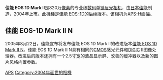 {{noteTA
|1=zh-hans:数码单镜反光相机;zh-hk:數碼單鏡反光相機;zh-tw:數位單眼相機;
|d1=台灣→數位單眼相機;香港→數碼單鏡反光相機;大陆→数码单镜反光相机；
}}
{{Infobox_Digicam |
  model      = [[Canon_EOS|Canon EOS]] 1D Mark II |
  image      = [[Image:Canon_1D_II_img_0496.jpg|300px]]|
  kind       = [[数码单镜反光相机|数码单镜反光相机]] |
  sensor     = [[CMOS|CMOS]]|
  res        = 3,504 × 2,336（8百万）|
  lens       = 可更换（[[佳能EF接环镜头列表|佳能EF接环镜头]]）|
  viewfinder = 光学取景器|
  storage    = [[CompactFlash|CompactFlash]]（Type I或Type II）或[[Secure_Digital|Secure Digital]] /  高速 CF:8GB SD:2GB |
  madeIn = {{JPN}}|
}}
'''佳能 EOS 1D Mark II'''是820万[[像素|像素]]的专业级[[数码单镜反光相机|数码单镜反光相机]]，由[[日本|日本]][[佳能|佳能]]制造，2004年上市。此機種是[[佳能_EOS-1D|佳能 EOS-1D]]的后续版本。该相机为[[APS-H|APS-H]]画幅。

== 佳能 EOS-1D Mark II N ==
2005年8月22日，佳能宣布将发布佳能 EOS 1D Mark II的改进版本[[佳能_EOS_1D_Mark_II_N|佳能 EOS 1D Mark II N]]。佳能 EOS 1D Mark II N具有相同的[[CMOS|CMOS]]感光元件和[[DIGIC|DIGIC]] II图像处理器。改进后的版本还拥有一个2.5寸宽的液晶显示屏、改善的缓冲器以及新的图片风格内置参数。

{{Canon DSLR cameras}}

[[Category:佳能數位單眼相機|APS]]
[[Category:2004年面世的相機|Category:2004年面世的相機]]